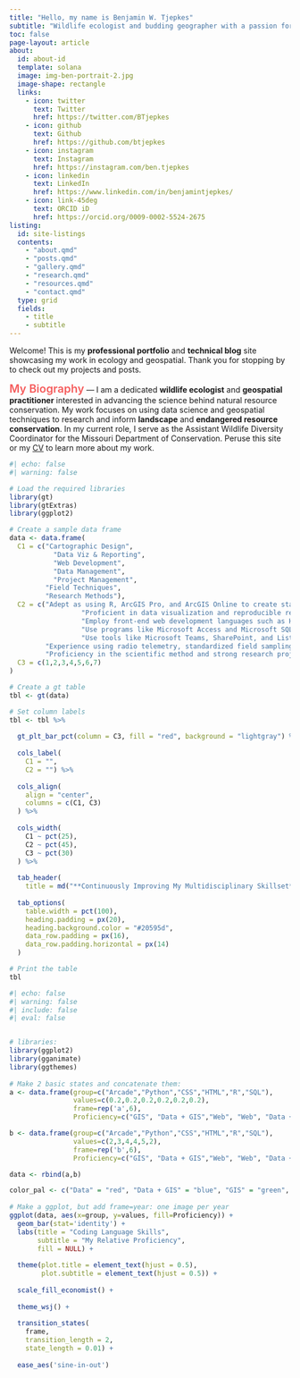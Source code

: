 ---
title: "Hello, my name is Benjamin W. Tjepkes"
subtitle: "Wildlife ecologist and budding geographer with a passion for conservation science."
toc: false
page-layout: article
about:
  id: about-id
  template: solana
  image: img-ben-portrait-2.jpg
  image-shape: rectangle
  links:
    - icon: twitter
      text: Twitter
      href: https://twitter.com/BTjepkes
    - icon: github
      text: Github
      href: https://github.com/btjepkes
    - icon: instagram
      text: Instagram
      href: https://instagram.com/ben.tjepkes
    - icon: linkedin
      text: LinkedIn
      href: https://www.linkedin.com/in/benjamintjepkes/
    - icon: link-45deg
      text: ORCID iD
      href: https://orcid.org/0009-0002-5524-2675
listing:
  id: site-listings
  contents:
    - "about.qmd"    
    - "posts.qmd"
    - "gallery.qmd"
    - "research.qmd"
    - "resources.qmd" 
    - "contact.qmd"  
  type: grid
  fields: 
    - title
    - subtitle
---

::: {.centered}
Welcome! This is my **professional portfolio** and **technical blog** site showcasing my work in ecology and geospatial. Thank you for stopping by to check out my projects and posts.
:::


::: {#about-id}

<span style="color: #f55c5c; font-size: 20px; font-weight: 600;">My Biography</span> --- I am a dedicated **wildlife ecologist** and **geospatial practitioner** interested in advancing the science behind natural resource conservation. My work focuses on using data science and geospatial techniques to research and inform **landscape** and **endangered resource conservation**. In my current role, I serve as the Assistant Wildlife Diversity Coordinator for the Missouri Department of Conservation. Peruse this site or my [CV](about.qmd) to learn more about my work.

:::


::: {#site-listings}

:::



```{r}
#| echo: false
#| warning: false

# Load the required libraries
library(gt)
library(gtExtras)
library(ggplot2)

# Create a sample data frame
data <- data.frame(
  C1 = c("Cartographic Design",
           "Data Viz & Reporting",
           "Web Development",
           "Data Management",
           "Project Management",
         "Field Techniques",
         "Research Methods"),
  C2 = c("Adept as using R, ArcGIS Pro, and ArcGIS Online to create static and dynamic maps and mapping applications.",
                  "Proficient in data visualization and reproducible reporting using Quarto, R Markdown, and Jupyter Notebooks.",
                  "Employ front-end web development languages such as HTML and CSS to design functional and beautiful websites.",
                  "Use programs like Microsoft Access and Microsoft SQL Server to manipulate and maintain high-quality data in relational databases.",
                  "Use tools like Microsoft Teams, SharePoint, and Lists to manage complex projects and collaborate with team members efficiently.",
         "Experience using radio telemetry, standardized field sampling, and wildlife capture and marking techniques to perofrm well in the field.",
         "Proficiency in the scientific method and strong research project development skills, enabling me to undertake investigations with a methodical and precise approach."),
  C3 = c(1,2,3,4,5,6,7)
)

# Create a gt table
tbl <- gt(data)

# Set column labels
tbl <- tbl %>%
  
  gt_plt_bar_pct(column = C3, fill = "red", background = "lightgray") %>% 
  
  cols_label(
    C1 = "",
    C2 = "") %>% 
  
  cols_align(
    align = "center",
    columns = c(C1, C3)
  ) %>% 
  
  cols_width(
    C1 ~ pct(25),
    C2 ~ pct(45),
    C3 ~ pct(30)
  ) %>% 
  
  tab_header(
    title = md("**Continuously Improving My Multidisciplinary Skillset**")) %>% 
  
  tab_options(
    table.width = pct(100),
    heading.padding = px(20),
    heading.background.color = "#20595d",
    data_row.padding = px(16),
    data_row.padding.horizontal = px(14)
  )

# Print the table
tbl

```

```{r}
#| echo: false
#| warning: false
#| include: false
#| eval: false


# libraries:
library(ggplot2)
library(gganimate)
library(ggthemes)
 
# Make 2 basic states and concatenate them:
a <- data.frame(group=c("Arcade","Python","CSS","HTML","R","SQL"),
                values=c(0.2,0.2,0.2,0.2,0.2,0.2),
                frame=rep('a',6),
                Proficiency=c("GIS", "Data + GIS","Web", "Web", "Data + GIS","Data"))

b <- data.frame(group=c("Arcade","Python","CSS","HTML","R","SQL"),
                values=c(2,3,4,4,5,2),
                frame=rep('b',6),
                Proficiency=c("GIS", "Data + GIS","Web", "Web", "Data + GIS","Data"))

data <- rbind(a,b)  

color_pal <- c("Data" = "red", "Data + GIS" = "blue", "GIS" = "green", "Web Dev" = "pink")
 
# Make a ggplot, but add frame=year: one image per year
ggplot(data, aes(x=group, y=values, fill=Proficiency)) + 
  geom_bar(stat='identity') +
  labs(title = "Coding Language Skills",
       subtitle = "My Relative Proficiency",
       fill = NULL) +
  
  theme(plot.title = element_text(hjust = 0.5),
        plot.subtitle = element_text(hjust = 0.5)) +
  
  scale_fill_economist() +
  
  theme_wsj() +
  
  transition_states(
    frame,
    transition_length = 2,
    state_length = 0.01) +
  
  ease_aes('sine-in-out')
```

